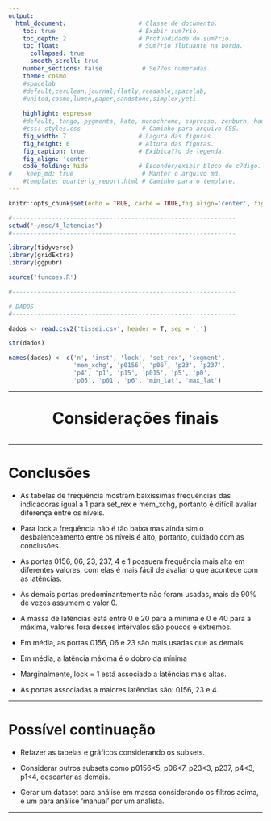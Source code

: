 ```yaml
---
output:
  html_document:                    # Classe de documento.
    toc: true                       # Exibir sum?rio.
    toc_depth: 2                    # Profundidade do sum?rio.
    toc_float:                      # Sum?rio flutuante na borda.
      collapsed: true
      smooth_scroll: true
    number_sections: false           # Se??es numeradas.
    theme: cosmo
    #spacelab
    #default,cerulean,journal,flatly,readable,spacelab,
    #united,cosmo,lumen,paper,sandstone,simplex,yeti
    
    highlight: espresso
    #default, tango, pygments, kate, monochrome, espresso, zenburn, haddock, and textmate
    #css: styles.css                 # Caminho para arquivo CSS.
    fig_width: 7                    # Lagura das figuras.
    fig_height: 6                   # Altura das figuras.
    fig_caption: true               # Exibica??o de legenda.
    fig_align: 'center'
    code_folding: hide              # Esconder/exibir bloco de c?digo.
#    keep_md: true                   # Manter o arquivo md.
    #template: quarterly_report.html # Caminho para o template.  
---
```


```r
knitr::opts_chunk$set(echo = TRUE, cache = TRUE,fig.align='center', fig.width=5, fig.height=5)

#--------------------------------------------------------------
setwd("~/msc/4_latencias")
#--------------------------------------------------------------

library(tidyverse)
library(gridExtra)
library(ggpubr)

source('funcoes.R')

#--------------------------------------------------------------

# DADOS
#--------------------------------------------------------------

dados <- read.csv2('tissei.csv', header = T, sep = ',')

str(dados)

names(dados) <- c('n', 'inst', 'lock', 'set_rex', 'segment',
                  'mem_xchg', 'p0156', 'p06', 'p23', 'p237', 
                  'p4', 'p1', 'p15', 'p015', 'p5', 'p0', 
                  'p05', 'p01', 'p6', 'min_lat', 'max_lat')

```

---

<center>
<font size="6"> 
<p align=”center”> <b> Considerações finais </b> </center>
</font>
</center>

---

# Conclusões

 - As tabelas de frequência mostram baixíssimas frequências das indicadoras igual a 1 para set_rex e mem_xchg, portanto é difícil avaliar diferença entre os níveis.

 - Para lock a frequência não é tão baixa mas ainda sim o desbalenceamento entre os níveis é alto, portanto, cuidado com as conclusões.

 - As portas 0156, 06, 23, 237, 4 e 1 possuem frequência mais alta em diferentes valores, com elas é mais fácil de avaliar o que acontece com as latências.

 - As demais portas predominantemente não foram usadas, mais de 90% de vezes assumem o valor 0.

 - A massa de latências está entre 0 e 20 para a mínima e 0 e 40 para a máxima, valores fora desses intervalos são poucos e extremos.

 - Em média, as portas 0156, 06 e 23 são mais usadas que as demais.

 - Em média, a latência máxima é o dobro da mínima

 - Marginalmente, lock = 1 está associado a latências mais altas.

 - As portas associadas a maiores latências são: 0156, 23 e 4.

---

# Possível continuação

 - Refazer as tabelas e gráficos considerando os subsets.

 - Considerar outros subsets como p0156<5, p06<7, p23<3, p237, p4<3, p1<4, descartar as demais.

 - Gerar um dataset para análise em massa considerando os filtros acima, e um para análise 'manual' por um analista.


---

<div class="tocify-extend-page" data-unique="tocify-extend-page" style="height: 0;"></div>